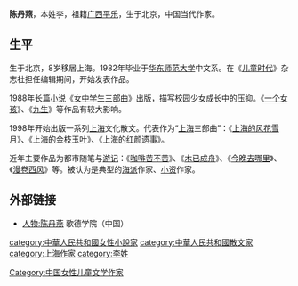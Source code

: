 '''陈丹燕'''{{BD|1958年|12月18日|catIdx=C陳}}，本姓李，祖籍[[广西|广西]][[平乐|平乐]]，生于北京，中国当代作家。

== 生平 ==
生于北京，8岁移居上海。1982年毕业于[[华东师范大学|华东师范大学]]中文系。在《[[儿童时代|儿童时代]]》杂志社担任编辑期间，开始发表作品。

1988年长篇[[小说|小说]]《[[女中学生三部曲|女中学生三部曲]]》出版，描写校园少女成长中的压抑。《[[一个女孩|一个女孩]]》、《[[九生|九生]]》等作品有较大影响。

1998年开始出版一系列[[上海|上海]]文化散文。代表作为“[[上海|上海]]三部曲”：《[[上海的风花雪月|上海的风花雪月]]》、《[[上海的金枝玉叶|上海的金枝玉叶]]》、《[[上海的红颜遗事|上海的红颜遗事]]》。

近年主要作品为都市随笔与[[游记|游记]]：《[[咖啡苦不苦|咖啡苦不苦]]》、《[[木已成舟|木已成舟]]》、《[[今晚去哪里|今晚去哪里]]》、《[[漫卷西风|漫卷西风]]》等。被认为是典型的[[海派|海派]]作家、[[小资|小资]]作家。

==外部链接==
*[https://www.goethe.de/ins/cn/zh/kul/mag/20664490.html 人物:陈丹燕] 歌德学院（中国）

{{全国优秀儿童文学奖}}
{{Authority control}}
{{DEFAULTSORT:C}}
[[category:中華人民共和國女性小說家|category:中華人民共和國女性小說家]]
[[category:中華人民共和國散文家|category:中華人民共和國散文家]]
[[Category:中国女性儿童文学作家|Category:中国女性儿童文学作家]]
[[category:上海作家|category:上海作家]]
[[category:李姓|category:李姓]]